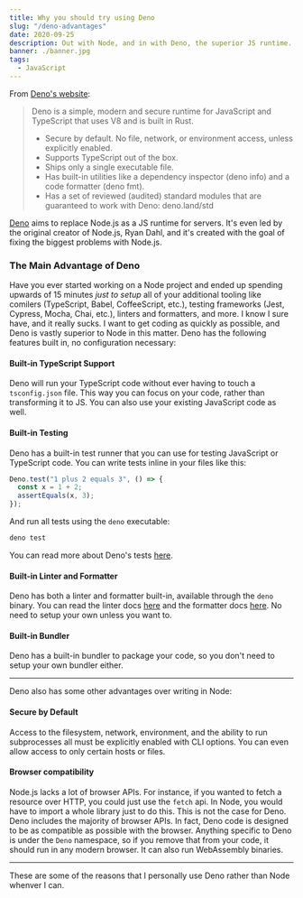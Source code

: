 ```yaml
---
title: Why you should try using Deno
slug: "/deno-advantages"
date: 2020-09-25
description: Out with Node, and in with Deno, the superior JS runtime.
banner: ./banner.jpg
tags:
  - JavaScript
---
```


From [Deno's website](https://deno.land):

> Deno is a simple, modern and secure runtime for JavaScript and TypeScript that uses V8 and is built in Rust.
>
> - Secure by default. No file, network, or environment access, unless explicitly enabled.
> - Supports TypeScript out of the box.
> - Ships only a single executable file.
> - Has built-in utilities like a dependency inspector (deno info) and a code formatter (deno fmt).
> - Has a set of reviewed (audited) standard modules that are guaranteed to work with Deno: deno.land/std

[Deno](https://deno.land) aims to replace Node.js as a JS runtime for servers. It's even led by the original creator of Node.js, Ryan Dahl, and it's created with the goal of fixing the biggest problems with Node.js.

### The Main Advantage of Deno

Have you ever started working on a Node project and ended up spending upwards of 15 minutes _just to setup_ all of your additional tooling like comilers (TypeScript, Babel, CoffeeScript, etc.), testing frameworks (Jest, Cypress, Mocha, Chai, etc.), linters and formatters, and more. I know I sure have, and it really sucks. I want to get coding as quickly as possible, and Deno is vastly superior to Node in this matter. Deno has the following features built in, no configuration necessary:

#### Built-in TypeScript Support

Deno will run your TypeScript code without ever having to touch a `tsconfig.json` file. This way you can focus on your code, rather than transforming it to JS. You can also use your existing JavaScript code as well.

#### Built-in Testing

Deno has a built-in test runner that you can use for testing JavaScript or TypeScript code. You can write tests inline in your files like this:

```ts
Deno.test("1 plus 2 equals 3", () => {
  const x = 1 + 2;
  assertEquals(x, 3);
});
```

And run all tests using the `deno` executable:

```bash
deno test
```

You can read more about Deno's tests [here](https://deno.land/manual/testing).

#### Built-in Linter and Formatter

Deno has both a linter and formatter built-in, available through the `deno` binary. You can read the linter docs [here](https://deno.land/manual/tools/linter) and the formatter docs [here](https://deno.land/manual/tools/formatter). No need to setup your own unless you want to.

#### Built-in Bundler

Deno has a built-in bundler to package your code, so you don't need to setup your own bundler either.

---

Deno also has some other advantages over writing in Node:

#### Secure by Default

Access to the filesystem, network, environment, and the ability to run subprocesses all must be explicitly enabled with CLI options. You can even allow access to only certain hosts or files.

#### Browser compatibility

Node.js lacks a lot of browser APIs. For instance, if you wanted to fetch a resource over HTTP, you could just use the `fetch` api. In Node, you would have to import a whole library just to do this. This is not the case for Deno. Deno includes the majority of browser APIs. In fact, Deno code is designed to be as compatible as possible with the browser. Anything specific to Deno is under the `Deno` namespace, so if you remove that from your code, it should run in any modern browser. It can also run WebAssembly binaries.

---

These are some of the reasons that I personally use Deno rather than Node whenver I can.